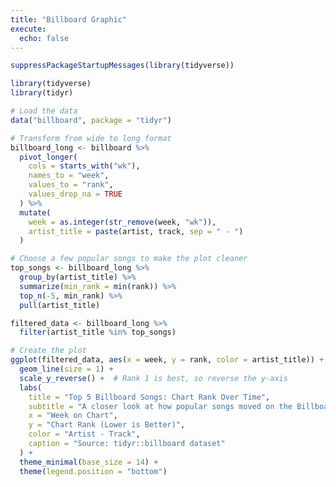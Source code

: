 ```yaml
---
title: "Billboard Graphic"
execute:
  echo: false
---
```



```r
suppressPackageStartupMessages(library(tidyverse))
```


```r
library(tidyverse)
library(tidyr)

# Load the data
data("billboard", package = "tidyr")

# Transform from wide to long format
billboard_long <- billboard %>%
  pivot_longer(
    cols = starts_with("wk"),
    names_to = "week",
    values_to = "rank",
    values_drop_na = TRUE
  ) %>%
  mutate(
    week = as.integer(str_remove(week, "wk")),
    artist_title = paste(artist, track, sep = " - ")
  )

# Choose a few popular songs to make the plot cleaner
top_songs <- billboard_long %>%
  group_by(artist_title) %>%
  summarize(min_rank = min(rank)) %>%
  top_n(-5, min_rank) %>%
  pull(artist_title)

filtered_data <- billboard_long %>%
  filter(artist_title %in% top_songs)

# Create the plot
ggplot(filtered_data, aes(x = week, y = rank, color = artist_title)) +
  geom_line(size = 1) +
  scale_y_reverse() +  # Rank 1 is best, so reverse the y-axis
  labs(
    title = "Top 5 Billboard Songs: Chart Rank Over Time",
    subtitle = "A closer look at how popular songs moved on the Billboard Hot 100",
    x = "Week on Chart",
    y = "Chart Rank (Lower is Better)",
    color = "Artist - Track",
    caption = "Source: tidyr::billboard dataset"
  ) +
  theme_minimal(base_size = 14) +
  theme(legend.position = "bottom")
```
